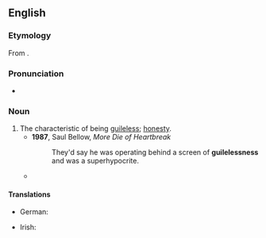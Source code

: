 ==English==

===Etymology===
From {{af|en|guileless|-ness}}.

===Pronunciation===
* {{a|US}} {{IPA|en|/ˈɡaɪl.lɪs.nɪs/}}

===Noun===
{{en-noun|-}}

# The characteristic of being [[guileless]]; [[honesty]].
#* '''1987''', Saul Bellow, ''More Die of Heartbreak''
#*: They'd say he was operating behind a screen of '''guilelessness''' and was a superhypocrite.
#* {{quote-journal
|en
|date=February 23, 2017
|author=Katie Rife
|title=''The Girl With All The Gifts'' tries to put a fresh spin on overripe zombie clichés
|work=The Onion AV Club
|url=http://www.avclub.com/review/girl-all-gifts-tries-put-fresh-spin-overripe-zombi-250838
|page=
|passage= You have to give director Colm McCarthy, a Scottish TV veteran making his feature film debut, and writer Mike Carey, adapting his own novel, credit for attempting the seemingly impossible task of doing something new with the zombie subgenre. And by blending it with the common YA trope of a young female protagonist who leads the world into a new revolutionary era, they almost get there—largely thanks to newcomer Nanua, who presents her character’s grappling with complex themes of identity and original sin with a childlike '''guilelessness'''.}}

====Translations====
{{trans-top|the characteristic of being guileless; honesty}}
* German: {{t+|de|Arglosigkeit|f}}
{{trans-mid}}
* Irish: {{t|ga|ionracas|m}}
{{trans-bottom}}